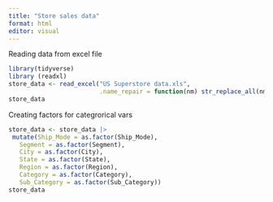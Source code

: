 ```yaml
---
title: "Store sales data"
format: html
editor: visual
---
```


Reading data from excel file
```r
library(tidyverse)
library (readxl)
store_data <- read_excel("US Superstore data.xls",
                         .name_repair = function(nm) str_replace_all(nm, "[ -]", "_"))
store_data

```
Creating factors for categrorical vars 
```r
store_data <- store_data |>
 mutate(Ship_Mode = as.factor(Ship_Mode),
   Segment = as.factor(Segment),
   City = as.factor(City),
   State = as.factor(State),
   Region = as.factor(Region),
   Category = as.factor(Category),
   Sub_Category = as.factor(Sub_Category))
store_data
```


